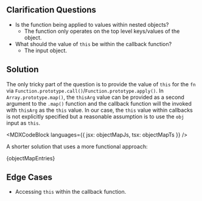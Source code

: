 

## Clarification Questions

- Is the function being applied to values within nested objects?
  - The function only operates on the top level keys/values of the object.
- What should the value of `this` be within the callback function?
  - The input object.

## Solution

The only tricky part of the question is to provide the value of `this` for the `fn` via `Function.prototype.call()`/`Function.prototype.apply()`. In `Array.prototype.map()`, the `thisArg` value can be provided as a second argument to the `.map()` function and the callback function will the invoked with `thisArg` as the `this` value. In our case, the `this` value within callbacks is not explicitly specified but a reasonable assumption is to use the `obj` input as `this`.

<MDXCodeBlock languages={{ jsx: objectMapJs, tsx: objectMapTs }} />

A shorter solution that uses a more functional approach:

<MDXCodeBlock>{objectMapEntries}</MDXCodeBlock>

## Edge Cases

- Accessing `this` within the callback function.

